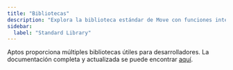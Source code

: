 ```yaml
---
title: "Bibliotecas"
description: "Explora la biblioteca estándar de Move con funciones integradas, utilidades y patrones comunes para el desarrollo de contratos inteligentes."
sidebar:
  label: "Standard Library"
---
```


Aptos proporciona múltiples bibliotecas útiles para desarrolladores. La documentación completa y actualizada se puede encontrar [aquí](/es/move-reference).
